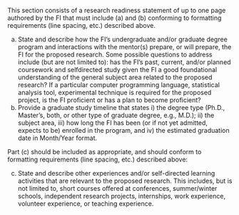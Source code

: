 ::: {.content-visible when-format="html"}
::: {.callout-note collapse="false"}
This section consists of a research readiness statement of up to one page authored by the FI that must include (a) and (b) conforming to formatting requirements (line spacing, etc.) described above.

a. State and describe how the FI’s undergraduate and/or graduate degree program and interactions with the mentor(s) prepare, or will prepare, the FI for the proposed research. Some possible questions to address include (but are not limited to): has the FI’s past, current, and/or planned coursework and selfdirected study given the FI a good foundational understanding of the general subject area related to the proposed research? If a particular computer programming language, statistical analysis tool, experimental technique is required for the proposed project, is the FI proficient or has a plan to become proficient? 
b. Provide a graduate study timeline that states i) the degree type (Ph.D., Master’s, both, or other type of graduate degree, e.g., M.D.); ii) the subject area, iii) how long the FI has been (or if not yet admitted, expects to be) enrolled in the program, and iv) the estimated graduation date in Month/Year format. 

Part (c) should be included as appropriate, and should conform to formatting requirements (line spacing, etc.) described above: 

c. State and describe other experiences and/or self-directed learning activities that are relevant to the proposed research. This includes, but is not limited to, short courses offered at conferences, summer/winter schools, independent research projects, internships, work experience, volunteer experience, or teaching experience.
:::
:::